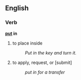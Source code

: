 ==English==
===Verb===
'''[[put]] in'''

# to place inside
#: ''Put in the key and turn it.''
# to apply, request, or [submit]
#: ''put in for a transfer''